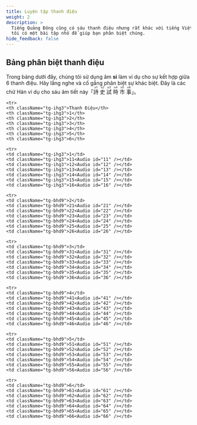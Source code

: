 ```yaml
---
title: Luyện tập thanh điệu
weight: 2
description: >
  Tiếng Quảng Đông cũng có sáu thanh điệu nhưng rất khác với tiếng Việt. Chúng
  tôi có một bài tập nhỏ để giúp bạn phân biệt chúng.
hide_feedback: false
---
```




## Bảng phân biệt thanh điệu

Trong bảng dưới đây, chúng tôi sử dụng âm **si** làm ví dụ cho sự kết hợp giữa 6 thanh điệu. Hãy lắng nghe và cố gắng phân biệt sự khác biệt. Đây là các chữ Hán ví dụ cho sáu âm tiết này「<ruby>詩<rt>si1</rt></ruby> <ruby>史<rt>si2</rt></ruby> <ruby>試<rt>si3</rt></ruby> <ruby>時<rt>si4</rt></ruby> <ruby>市<rt>si5</rt></ruby> <ruby>事<rt>si6</rt></ruby>」。


<table className="tg">

  <thead>

    <tr>
    <th className="tg-ihg3">Thanh Điệu</th>
    <th className="tg-ihg3">1</th>
    <th className="tg-ihg3">2</th>
    <th className="tg-ihg3">3</th>
    <th className="tg-ihg3">4</th>
    <th className="tg-ihg3">5</th>
    <th className="tg-ihg3">6</th>
  </tr>

  </thead>

  <tbody>

    <tr>
    <td className="tg-ihg3">1</td>
    <td className="tg-ihg3">11<Audio id="11" /></td>
    <td className="tg-ihg3">12<Audio id="12" /></td>
    <td className="tg-ihg3">13<Audio id="13" /></td>
    <td className="tg-ihg3">14<Audio id="14" /></td>
    <td className="tg-ihg3">15<Audio id="15" /></td>
    <td className="tg-ihg3">16<Audio id="16" /></td>
  </tr>

    <tr>
    <td className="tg-bhd9">2</td>
    <td className="tg-bhd9">21<Audio id="21" /></td>
    <td className="tg-bhd9">22<Audio id="22" /></td>
    <td className="tg-bhd9">23<Audio id="23" /></td>
    <td className="tg-bhd9">24<Audio id="24" /></td>
    <td className="tg-bhd9">25<Audio id="25" /></td>
    <td className="tg-bhd9">26<Audio id="26" /></td>
  </tr>

    <tr>
    <td className="tg-bhd9">3</td>
    <td className="tg-bhd9">31<Audio id="31" /></td>
    <td className="tg-bhd9">32<Audio id="32" /></td>
    <td className="tg-bhd9">33<Audio id="33" /></td>
    <td className="tg-bhd9">34<Audio id="34" /></td>
    <td className="tg-bhd9">35<Audio id="35" /></td>
    <td className="tg-bhd9">36<Audio id="36" /></td>
  </tr>

    <tr>
    <td className="tg-bhd9">4</td>
    <td className="tg-bhd9">41<Audio id="41" /></td>
    <td className="tg-bhd9">42<Audio id="42" /></td>
    <td className="tg-bhd9">43<Audio id="43" /></td>
    <td className="tg-bhd9">44<Audio id="44" /></td>
    <td className="tg-bhd9">45<Audio id="45" /></td>
    <td className="tg-bhd9">46<Audio id="46" /></td>
  </tr>

    <tr>
    <td className="tg-bhd9">5</td>
    <td className="tg-bhd9">51<Audio id="51" /></td>
    <td className="tg-bhd9">52<Audio id="52" /></td>
    <td className="tg-bhd9">53<Audio id="53" /></td>
    <td className="tg-bhd9">54<Audio id="54" /></td>
    <td className="tg-bhd9">55<Audio id="55" /></td>
    <td className="tg-bhd9">56<Audio id="56" /></td>
  </tr>

    <tr>
    <td className="tg-bhd9">6</td>
    <td className="tg-bhd9">61<Audio id="61" /></td>
    <td className="tg-bhd9">62<Audio id="62" /></td>
    <td className="tg-bhd9">63<Audio id="63" /></td>
    <td className="tg-bhd9">64<Audio id="64" /></td>
    <td className="tg-bhd9">65<Audio id="65" /></td>
    <td className="tg-bhd9">66<Audio id="66" /></td>
  </tr>

  </tbody>

</table>
